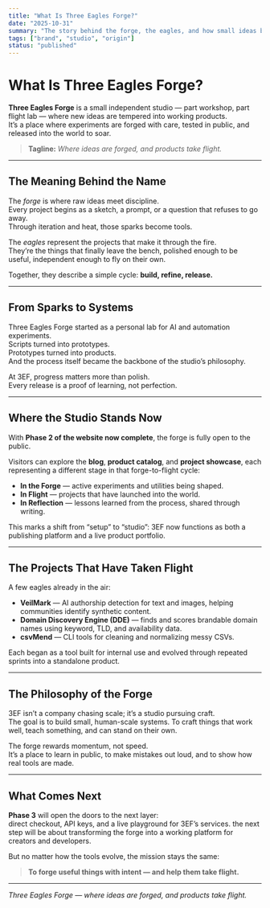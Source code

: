 ```yaml
---
title: "What Is Three Eagles Forge?"
date: "2025-10-31"
summary: "The story behind the forge, the eagles, and how small ideas become real products."
tags: ["brand", "studio", "origin"]
status: "published"
---
```


# What Is Three Eagles Forge?

**Three Eagles Forge** is a small independent studio — part workshop, part flight lab — where new ideas are tempered into working products.  
It’s a place where experiments are forged with care, tested in public, and released into the world to soar.

> **Tagline:** *Where ideas are forged, and products take flight.*

---

## The Meaning Behind the Name

The *forge* is where raw ideas meet discipline.  
Every project begins as a sketch, a prompt, or a question that refuses to go away.  
Through iteration and heat, those sparks become tools.

The *eagles* represent the projects that make it through the fire.  
They’re the things that finally leave the bench, polished enough to be useful, independent enough to fly on their own.

Together, they describe a simple cycle: **build, refine, release.**

---

## From Sparks to Systems

Three Eagles Forge started as a personal lab for AI and automation experiments.  
Scripts turned into prototypes.  
Prototypes turned into products.  
And the process itself became the backbone of the studio’s philosophy. 

At 3EF, progress matters more than polish.  
Every release is a proof of learning, not perfection.

---

## Where the Studio Stands Now

With **Phase 2 of the website now complete**, the forge is fully open to the public.

Visitors can explore the **blog**, **product catalog**, and **project showcase**, each representing a different stage in that forge-to-flight cycle:

- **In the Forge** — active experiments and utilities being shaped.  
- **In Flight** — projects that have launched into the world.  
- **In Reflection** — lessons learned from the process, shared through writing.

This marks a shift from “setup” to “studio”: 3EF now functions as both a publishing platform and a live product portfolio.

---

## The Projects That Have Taken Flight

A few eagles already in the air:

- **VeilMark** — AI authorship detection for text and images, helping communities identify synthetic content.  
- **Domain Discovery Engine (DDE)** — finds and scores brandable domain names using keyword, TLD, and availability data.  
- **csvMend** — CLI tools for cleaning and normalizing messy CSVs.

Each began as a tool built for internal use and evolved through repeated sprints into a standalone product.

---

## The Philosophy of the Forge

3EF isn’t a company chasing scale; it’s a studio pursuing craft.  
The goal is to build small, human-scale systems. To craft things that work well, teach something, and can stand on their own.

The forge rewards momentum, not speed.  
It’s a place to learn in public, to make mistakes out loud, and to show how real tools are made.

---

## What Comes Next

**Phase 3** will open the doors to the next layer:  
direct checkout, API keys, and a live playground for 3EF’s services. the next step will be about transforming the forge into a working platform for creators and developers.

But no matter how the tools evolve, the mission stays the same:

> **To forge useful things with intent — and help them take flight.**

---

*Three Eagles Forge — where ideas are forged, and products take flight.*
